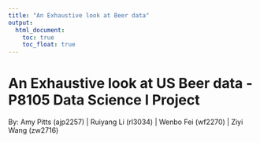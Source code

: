 ```yaml
---
title: "An Exhaustive look at Beer data"
output: 
  html_document:
    toc: true
    toc_float: true
---
```


# An Exhaustive look at US Beer data - P8105 Data Science I Project

By: Amy Pitts (ajp2257) | Ruiyang Li (rl3034) | Wenbo Fei (wf2270) | Ziyi Wang (zw2716)


